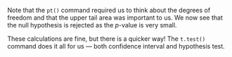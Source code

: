 ﻿Note that the `pt()` command required us to think about the
degrees of freedom and that the upper tail area was important to us. We
now see that the null hypothesis is rejected as the *p*-value is very
small.

These calculations are fine, but there is a quicker way\! The
`t.test()` command does it all for us — both confidence interval
and hypothesis test. 

